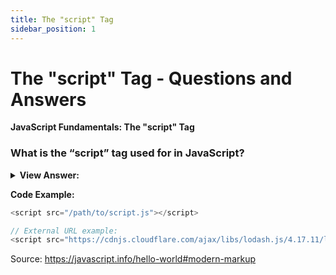 ```yaml
---
title: The "script" Tag
sidebar_position: 1
---
```


# The "script" Tag - Questions and Answers

**JavaScript Fundamentals: The "script" Tag**

<head>
  <title>
    The "script" Tag - JavaScript Frontend Interview Questions & Answers
  </title>
  <meta charSet='utf-8' />
</head>

### What is the “script” tag used for in JavaScript?

<details>
  <summary>
    <strong>View Answer:</strong>
  </summary>
  <div>
    <div>
      <strong>Interview Response:</strong> We can use the script tag to insert
      JS into HTML or import scripts from external sources.
    </div>
    <br />
    <div>
      <strong>Technical Response:</strong> The script tag is used for inserting
      JavaScript anywhere into an HTML document. The script tag can also be used
      to import scripts from external file sources using the source attribute.
    </div>
  </div>
</details>

**Code Example:**

```js
<script src="/path/to/script.js"></script>

// External URL example:
<script src="https://cdnjs.cloudflare.com/ajax/libs/lodash.js/4.17.11/lodash.js"></script>
```

Source: <https://javascript.info/hello-world#modern-markup>
